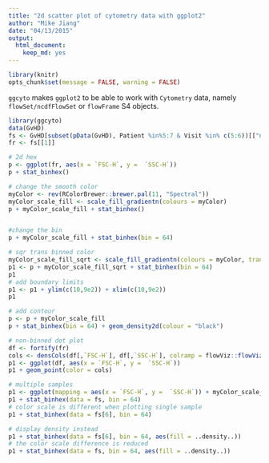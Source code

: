 ```yaml
---
title: "2d scatter plot of cytometry data with ggplot2"
author: "Mike Jiang"
date: "04/13/2015"
output:
  html_document:
    keep_md: yes
---
```


```r
library(knitr)
opts_chunk$set(message = FALSE, warning = FALSE)
```

`ggcyto` makes `ggplot2` to be able to work with `Cytometry` data, namely `flowSet/ncdfFlowSet` or `flowFrame` S4 objects.


```r
library(ggcyto)
data(GvHD)
fs <- GvHD[subset(pData(GvHD), Patient %in%5:7 & Visit %in% c(5:6))[["name"]]]
fr <- fs[[1]]
```

```r
# 2d hex
p <- ggplot(fr, aes(x = `FSC-H`, y =  `SSC-H`))
p + stat_binhex()

# change the smooth color 
myColor <- rev(RColorBrewer::brewer.pal(11, "Spectral"))
myColor_scale_fill <- scale_fill_gradientn(colours = myColor)
p + myColor_scale_fill + stat_binhex()


#change the bin
p + myColor_scale_fill + stat_binhex(bin = 64)

# sqr trans binned color
myColor_scale_fill_sqrt <- scale_fill_gradientn(colours = myColor, trans = "sqrt")
p1 <- p + myColor_scale_fill_sqrt + stat_binhex(bin = 64)
p1
# add boundary limits
p1 <- p1 + ylim(c(10,9e2)) + xlim(c(10,9e2))   
p1

# add contour
p <- p + myColor_scale_fill
p + stat_binhex(bin = 64) + geom_density2d(colour = "black")

# non-binned dot plot
df <- fortify(fr)
cols <- densCols(df[,`FSC-H`], df[,`SSC-H`], colramp = flowViz::flowViz.par.get("argcolramp"))
p1 <- ggplot(df, aes(x = `FSC-H`, y =  `SSC-H`))
p1 + geom_point(color = cols) 

# multiple samples
p1 <- ggplot(mapping = aes(x = `FSC-H`, y =  `SSC-H`)) + myColor_scale_fill + facet_grid(Patient~Visit)
p1 + stat_binhex(data = fs, bin = 64)
# color scale is different when plotting single sample
p1 + stat_binhex(data = fs[6], bin = 64)

# display density instead
p1 + stat_binhex(data = fs[6], bin = 64, aes(fill = ..density..))
# the color scale difference is reduced
p1 + stat_binhex(data = fs, bin = 64, aes(fill = ..density..))
```


